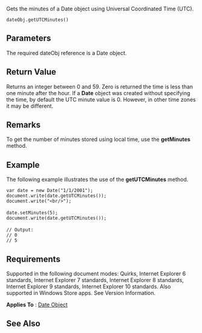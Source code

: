 Gets the minutes of a Date object using Universal Coordinated Time (UTC).

 dateObj.getUTCMinutes()

==Parameters==
The required dateObj reference is a Date object.


==Return Value==
Returns an integer between 0 and 59. Zero is returned the time is less than one minute after the hour. If a '''Date''' object was created without specifying the time, by default the UTC minute value is 0. However, in other time zones it may be different.


==Remarks==
To get the number of minutes stored using local time, use the '''getMinutes''' method.


==Example==
The following example illustrates the use of the '''getUTCMinutes''' method.

 var date = new Date("1/1/2001");
 document.write(date.getUTCMinutes());
 document.write("&lt;br/&gt;");
 
 date.setMinutes(5);
 document.write(date.getUTCMinutes());
 
 // Output: 
 // 0
 // 5

==Requirements==
Supported in the following document modes: Quirks, Internet Explorer 6 standards, Internet Explorer 7 standards, Internet Explorer 8 standards, Internet Explorer 9 standards, Internet Explorer 10 standards. Also supported in Windows Store apps. See Version Information.

'''Applies To''' : [[javascript/Date|Date Object]]


==See Also==

              

              

              
